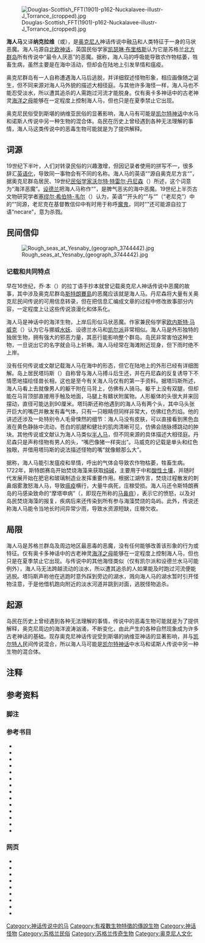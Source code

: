 [[File:Douglas-Scottish_FFT(1901)-p162-Nuckalavee-illustr-J_Torrance_(cropped).jpg|thumb]]

'''海人马'''又译'''纳克拉维'''（{{lang-en|nuckelavee}}或{{lang|en|nuckalavee}}），是[[奥克尼|奥克尼人]]神话传说中融[[马属|马]]和人类特征于一身的马状恶魔。海人马源自[[北欧神话|北欧神话]]，英国民俗学家[[凯瑟琳·玛丽·布里格斯|凯瑟琳·布里格斯]]认为它是苏格兰[[北方群岛|北方群岛]]所有传说中“最令人厌恶”的恶魔{{sfnp|Briggs|2002|p=68}}。据称，海人马的呼吸能导致农作物枯萎，牲畜生病，虽然主要是在海中活动，但却会在陆地上引发旱情和瘟疫。

奥克尼群岛有一人自称遭遇海人马后逃脱，并详细叙述怪物形象，相应画像随之诞生，但不同来源对海人马外貌的描述大相径庭。与其他许多海怪一样，海人马也不能忍受淡水，所以遭其追杀的人需跑过河流才能脱身。仅有奥卡多神话中的古老神灵[[海洋之母|海洋之母]]能够在一定程度上控制海人马，但也只是在夏季禁止它出现。

奥克尼民俗受到斯堪的纳维亚民俗的显著影响，海人马有可能是[[凯尔特神话|凯尔特神话]]中水马和诺斯人传说中另一种生物的混合体。岛民在历史上曾经遇到各种无法理解的事情，海人马这类传说中的恶毒生物可能就是为了提供解释。

== 词源 ==
19世纪下半叶，人们对转录民俗的兴趣激增，但因记录者使用的拼写不一，很多辞汇[[盎格鲁化|英语化]]，导致同一事物会有不同的名称{{sfnp|Monaghan|2009|pp=ix, xi, xv}}。海人马的英语“{{lang|en|nuckelavee}}”源自奥克尼方言“{{lang|en|knoggelvi}}”{{sfn|The Nuckelavee – Devil o' the Sea}}，据奥克尼群岛居民、19世纪[[民俗学|民俗学家]][[沃尔特·特雷尔·丹尼森|沃尔特·特雷尔·丹尼森]]（{{lang|en|Walter Traill Dennison}}）所述，这个词意为“海洋恶魔”{{sfnp|Traill Dennison|1891|p=131}}。[[设德兰|设德兰]]把海人马称作“{{lang|en|mukkelevi}}”，是脾气恶劣的海中恶魔{{sfnp|Marwick|2000|p=23}}。19世纪上半页古文物研究学者[[塞缪尔·希伯特-韦尔|塞缪尔·希伯特-韦尔]]（{{lang|en|Samuel Hibbert-Ware}}）认为，英语“{{lang|en|nuckelavee}}”开头的“{{lang|en|nuck}}”与“{{lang|en|Old Nick}}”（“老尼克”）中的“{{lang|en|Nick}}”同源，老尼克在基督教信仰中有时用于称呼[[魔鬼|魔鬼]]，同时“{{lang|en|nuck}}”还可能源自拉丁语“necare”，意为杀戮{{sfnp|Hibbert|1891|p=233}}。

== 民间信仰 ==
[[File:Rough_seas_at_Yesnaby_(geograph_3744442).jpg|thumb]]

=== 记载和共同特点 ===
早在16世纪，乔·本（{{lang|en|Jo Ben}}）的拉丁语手抄本就曾记载奥克尼人神话传说中恶魔的故事{{refn|group="注"|手抄本《奥克尼的描述》（{{lang|en|''Descriptions of Orkney''}}）以时间顺序详细记载奥克尼群岛传统和发展，但乔·本的具体编纂动机不明。不同来源对他的身份提出不同看法：苏格兰在线教育资源网站“{{lang|en|[[Scran|Scran]]}}”（发音类似“斯克兰”）认为他的真名叫约翰·鲍伦德（{{lang|en|John Ballender}}），获派前去群岛[[测量|测量]]{{sfn|Jo Benn's 1529 Description of North Ronaldsay}}。历史地理学家[[查尔斯·威廉·约翰·威瑟斯|查尔斯·威廉·约翰·威瑟斯]]（{{lang|en|Charles W. J. Withers}}）估计他名叫约翰·本斯顿（{{lang|en|John Benston}}或{{lang|en|John Beinston}}），是当地主教的书记员{{sfnp|Withers|2001|p=48}}。奥克尼历史学家西格德·托里（{{lang|en|Sigurd Towrie}}）猜测他的名字是约翰·贝伦登（{{lang|en|John Bellenden}}）或约翰·巴伦登（{{lang|en|John Ballendon}}），声称“1468年奥克尼群岛移交苏格兰后，（《奥克尼的描述》）是当地现存最古老的记载”{{sfn|Jo Ben's "Descriptions of Orkney"}}。}}，其中涉及奥克尼群岛[[斯特朗賽島|斯特朗賽島]]的恶魔应该就是海人马{{sfn|Jo Ben's 1529 "Descriptions of Orkney"}}。丹尼森将大量有关奥克尼民间传说的可用信息转录，但在把信息汇编成文章的过程中修改故事部分内容，一定程度上让这些传说浪漫化和体系化{{sfn|The Finnfolk}}{{refn|group="注"|丹尼森收集信息的确切时间已不可考，但他的各种稿件都是在1880至1884年间出版{{sfnp|Marwick|2000|p=205}}。}}。

海人马是神话中的海洋生物，上岸后形似马状恶魔{{sfnp|Westwood|Kingshill|2012|p=387}}。作家兼民俗学家[[欧内斯特·马威克|欧内斯特·马威克]]（{{lang|en|Ernest Marwick}}）认为它与挪威[[水妖|水妖]]、设德兰水马和[[凯尔派|凯尔派]]非常相似。海人马是外形独特的独居生物，拥有强大的邪恶力量，其恶行能影响整个群岛。{{sfnp|Marwick|2000|p=23}}岛民非常害怕这种生物，一旦说出它的名字就会马上祈祷{{sfnp|Traill Dennison|1891|p=132}}。海人马经常在海滩附近现身，但下雨时绝不上岸{{sfnp|Marwick|2000|p=22}}。

没有任何传说或文献记载海人马在海中的形态{{sfnp|Traill Dennison|1891|p=131}}，但它在陆地上的外形已经有详细图解{{sfnp|Briggs|2002|p=67}}。岛上居民塔玛斯（{{lang|en|Tammas}}）自称曾与海人马搏斗后生还，并在丹尼森的反复诱导下不情愿地描绘怪兽长相，这也是至今有关海人马仅有的第一手资料{{refn|group="注"|丹尼森在文献中暗示，塔玛斯的说法与[[罗伯特·伯恩斯|罗伯特·伯恩斯]]诗作《[[塔姆·奥山特_(诗歌)|塔姆·奥山特]]》（{{lang|en|''Tam o' Shanter''}}）有一定程度雷同{{sfnp|Douglas|2010|p=125}}。}}。据塔玛斯所述，海人马看上去就像男人的躯干附在马背上，仿佛有人骑马{{sfnp|Traill Dennison|1891|p=131}}。躯干上没有双腿，但却能在马背顶部直接用手触及地面，马腿上有鳍状附属物{{sfnp|Traill Dennison|1891|p=132}}。人形躯体的头很大并来回摆动，直径可能达到90厘米{{sfnp|Marwick|2000|p=22}}。塔玛斯还称他遇到的海人马有两个头{{sfnp|Traill Dennison|1891|p=133}}，其中马头张开巨大的嘴巴并散发有毒气体，只有一只眼睛但同样非常大，仿佛红色烈焰。他的讲述还涉及一处特别令人毛骨悚然的细节：海人马没有皮肤{{sfnp|Westwood|Kingshill|2012|p=388}}，可以直接看到黑色血液在黄色静脉中流动，苍白的肌腱和健壮的肌肉清晰可见，仿佛会随脉搏跳动的肿块。{{sfnp|Traill Dennison|1891|p=132}}其他传说或文献认为海人马类似[[半人马|半人马]]{{sfnp|Mack|Mack|2010|p=57}}，但不同来源的具体描述大相径庭{{sfn|The Nuckelavee – Devil o' the Sea}}。丹尼森只是声称怪物有男人的头，“嘴巴像猪一样突出”{{sfnp|Traill Dennison|1891|p=132}}。马威克的记载是单头和红色独眼，并借用塔玛斯的说法描述怪物的嘴“就像鲸那么大”{{sfnp|Marwick|2000|p=22}}。

据称，海人马能引发瘟疫和旱情，呼出的气体会导致农作物枯萎，牲畜生病{{sfnp|Traill Dennison|1891|p=132}}。1722年，斯特朗赛岛开始焚烧海藻来获取[[碳酸钠|纯碱]]，主要用于中和[[土壤pH值|酸性土壤]]{{sfnp|Marwick|2000|p=23}}{{sfnp|Traill Dennison|1891|p=132}}，并随时代发展开始在肥皂和玻璃制造业发挥重要作用。根据江湖传言，焚烧过程散发的刺鼻烟雾激怒海人马{{sfnp|Marwick|2000|p=23}}，导致[[瘟疫|瘟疫]]横行，大量牛病死，庄稼受损{{sfn|The kelp industry}}{{sfn|Whale oil uses}}。海人马还令斯特朗赛岛的马感染致命的“摩塔申病”（{{lang|en|mortasheen}}，即现在所称的[[马鼻疽|马鼻疽]]{{sfn|mortercheyn}}），表示它的愤怒，以及对岛民焚烧海藻的报复，疾病后来还传染到所有参与海藻焚烧的岛屿{{sfnp|Marwick|2000|p=23}}{{sfnp|Fenton|1997|p=61}}。此外，传说还称海人马能令当地长时间异常少雨，导致水资源短缺，庄稼欠收{{sfnp|Marwick|2000|p=23}}。

== 局限 ==
海人马是苏格兰群岛及周边地区最恶毒的恶魔，没有任何能够改善该形象的行为或特征{{sfnp|Briggs|2002|p=68}}。仅有奥卡多神话中的古老神灵[[海洋之母|海洋之母]]能够在一定程度上控制海人马，但也只是在夏季禁止它出现{{sfnp|Bane|2013|p=252}}。与传说中的其他海怪类似（仅有凯尔派和设德兰水马可能例外），海人马无法跨越流动的淡水{{sfnp|Westwood|Kingshill|2012|p=388}}，所以遭其追杀的人如果能及时跑过河流便能逃脱{{sfnp|Briggs|2002|p=53}}。塔玛斯声称他在逃跑时意外踩到旁边的湖水，溅向海人马的湖水暂时引开怪物注意，于是他借机跑向附近的淡水河道并跳到对面，逃脱怪物追杀{{sfnp|Traill Dennison|1891|p=133}}。

== 起源 ==
岛民在历史上曾经遇到各种无法理解的事情，传说中的恶毒生物可能就是为了提供解释，奥克尼周边的海洋波涛汹涌，不断变化，由此产生的各种自然现象成为许多古老神话的基础{{sfnp|Traill Dennison|1890|p=70}}{{sfn|The Sea in Orkney Folklore}}{{sfnp|Marwick|2000|p=19}}{{sfnp|Westwood|Kingshill|2012|p=ix}}。现存奥克尼神话传说受到斯堪的纳维亚神话的显著影响，并与[[凯尔特人|凯尔特人]]民间传说混合{{sfnp|Muir|2014|p=10}}，所以海人马可能是[[凯尔特神话|凯尔特神话]]中水马和诺斯人传说中另一种生物的混合体{{sfn|The Nuckelavee – Devil o' the Sea}}。

== 注释 ==
{{portal|神话}}
{{reflist|group="注"}}

== 参考资料 ==

=== 脚注 ===
{{reflist|25em}}

=== 参考书目 ===
{{refbegin}}
* {{cite book | last = Bane | first = Theresa | title = Encyclopedia of Fairies in World Folklore and Mythology | url = https://books.google.com.tw/books?id=nSuXAAAAQBAJ&pg=PT623&redir_esc=y#v=onepage&q&f=false | year = 2013 | publisher = McFarland | isbn = 978-1-4766-1242-3 | accessdate = 2020-07-05 | ref = harv | archive-date = 2021-02-13 | archive-url = https://web.archive.org/web/20210213132833/https://books.google.com.tw/books?id=nSuXAAAAQBAJ&pg=PT623&redir_esc=y#v=onepage&q&f=false | dead-url = no }}
* {{cite book | last = Briggs | first = Katharine Mary | title = The Fairies in Tradition and Literature | accessdate = 2020-07-05 | ref = harv | url = https://books.google.com.tw/books?id=si_cXO1yJNwC&redir_esc=y | year = 2002 | origyear = 1967 | publisher = Psychology Press | isbn = 978-0-415-28601-5 | archive-date = 2021-02-13 | archive-url = https://web.archive.org/web/20210213132907/https://books.google.com.tw/books?id=si_cXO1yJNwC&redir_esc=y | dead-url = no }}
* {{cite book | last = Douglas | first = George | title = Scottish Fairy and Folk Tales | year = 2010 | origyear = 1901 | publisher = Abela Publishing | isbn = 978-1-907256-93-6 | ref = harv}}
* {{cite book | last = Fenton | first = Alexander | title = The Northern Isles: Orkney and Shetland | accessdate = 2020-07-05 | year = 1997 | publisher = Dundurn | isbn = 978-1-86232-058-1 | ref = harv | url = https://books.google.com.tw/books?id=snsXlPgW7JYC&pg=PA663&redir_esc=y#v=onepage&q&f=false | archive-date = 2021-02-13 | archive-url = https://web.archive.org/web/20210213132843/https://books.google.com.tw/books?id=snsXlPgW7JYC&pg=PA663&redir_esc=y#v=onepage&q&f=false | dead-url = no }}
* {{cite book | last = Hibbert | first = Samuel | title = A description of the Shetland Islands | year = 1891 | origyear = 1822 | publisher = T and J Manson | url = https://archive.org/stream/descriptionofshe00hibbuoft#page/233/mode/1up | ref = harv | accessdate = 2020-07-05}}
* {{cite book | last1 = Mack | first1 = Carol K. | last2 = Mack | first2 = Dinah | title = A Field Guide to Demons, Fairies, Fallen Angels and Other Subversive Spirits | isbn = 1-84668-416-1 | accessdate = 2020-07-05 | url = https://books.google.com.tw/books?id=AhsbQyCQSyQC&redir_esc=y | year = 2010 | publisher = Profile Books | archive-date = 2021-02-13 | archive-url = https://web.archive.org/web/20210213132847/https://books.google.com.tw/books?id=AhsbQyCQSyQC&redir_esc=y | dead-url = no }}
*{{cite book | last = Marwick | first = Ernest W. | title = The Folklore of Orkney and Shetland | year = 2000 | origyear = 1975 | publisher = Birlinn | isbn = 978-1-84158-048-7 | ref = harv}}
* {{cite book | last = Monaghan | first = Patricia | year = 2009 | isbn = 978-1-4381-1037-0 | accessdate = 2020-07-05 | url = https://books.google.com.tw/books?id=nd9R6GQBB_0C&redir_esc=y | title = The Encyclopedia of Celtic Mythology and Folklore | publisher = Infobase Publishing | ref = harv | archive-date = 2021-02-13 | archive-url = https://web.archive.org/web/20210213132936/https://books.google.com.tw/books?id=nd9R6GQBB_0C&redir_esc=y | dead-url = no }}
* {{cite book | last = Muir | first = Tom | title = Orkney Folk Tales | isbn = 978-0-7509-5533-1 | accessdate = 2020-07-05 | url = https://books.google.com.tw/books?id=_Qw7AwAAQBAJ&pg=PT178&redir_esc=y | year = 2014 | publisher = History Press | ref = harv | archive-date = 2021-02-13 | archive-url = https://web.archive.org/web/20210213132857/https://books.google.com.tw/books?id=_Qw7AwAAQBAJ&pg=PT178&redir_esc=y | dead-url = no }}
* {{cite book | last = Traill Dennison | first = Walter | title = Orkney Folklore, Sea Myths | journal = The Scottish Antiquary, or, Northern Notes and Queries | year = 1890 | volume = 5 | issue = 18 | publisher = Edinburgh University Press | pages = 68–71 | jstor = 25516326 | ref = harv}}
* {{cite book | last = Traill Dennison | first = Walter | title = Orkney Folklore, Sea Myths | journal = The Scottish Antiquary, or, Northern Notes and Queries | year = 1891 | volume = 5 | issue = 19 | publisher = Edinburgh University Press | pages = 130–133 | jstor = 25516359 | ref = harv}}
* {{cite book | last = Traill Dennison | first = Walter | title = Orkney Folklore, Sea Myths | journal = The Scottish Antiquary, or, Northern Notes and Queries | year = 1891a | volume = 5 | issue = 20 | pages = 167–171 | jstor = 25516381 | ref = harv}}
* {{cite book | last1 = Westwood | first1 = Jennifer | last2 = Kingshill | first2 = Sophia | title = The Lore of Scotland: A Guide to Scottish Legends | url = https://books.google.com.tw/books?id=1-ORpjD6XEcC&redir_esc=y | year = 2012 | publisher = Random House | isbn = 978-1-4090-6171-7 | ref = harv | access-date = 2020-07-11 | archive-date = 2021-02-13 | archive-url = https://web.archive.org/web/20210213132901/https://books.google.com.tw/books?id=1-ORpjD6XEcC&redir_esc=y | dead-url = no }}
* {{cite book | last = Withers | first = Charles W. J. | title = Geography, Science and National Identity: Scotland Since 1520 | url = https://books.google.com.tw/books?id=DGRrF0CV8BYC&pg=PA48&redir_esc=y#v=onepage&q&f=false | year = 2001 | publisher = Cambridge University Press | isbn = 978-0-521-64202-6 | accessdate = 2020-07-05 | ref = harv | archive-date = 2021-02-13 | archive-url = https://web.archive.org/web/20210213132934/https://books.google.com.tw/books?id=DGRrF0CV8BYC&pg=PA48&redir_esc=y#v=onepage&q&f=false | dead-url = no }}
{{refend}}

=== 网页 ===
{{refbegin}}
* {{cite web | url = http://www.orkneyjar.com/folklore/nuckle.htm | title = The Nuckelavee – Devil o' the Sea | publisher = Orkneyjar.com | access-date = 2020-07-05 | archive-url = https://web.archive.org/web/20191220012807/http://www.orkneyjar.com/folklore/nuckle.htm | archive-date = 2019-12-20 | deadurl = no | mode = cs2 | ref = {{sfnRef|The Nuckelavee – Devil o' the Sea}}}}
* {{cite web | title = The Sea in Orkney Folklore | ref = {{sfnRef|The Sea in Orkney Folklore}} | url = http://www.orkneyjar.com/folklore/sea.htm | access-date = 2020-07-11 | publisher = Orkneyjar.com | archive-url = https://web.archive.org/web/20200708021530/http://www.orkneyjar.com/folklore/sea.htm | archive-date = 2020-07-08 | deadurl = no | mode = cs2}}
* {{cite web | archive-url = https://web.archive.org/web/20190813052250/http://www.orkneyjar.com/history/joben/ | deadurl = no | mode = cs2 | url = http://www.orkneyjar.com/history/joben/ | title = Jo Ben's "Descriptions of Orkney" | publisher = Orkneyjar.com | access-date = 2020-07-11 | archive-date = 2019-08-13 | ref = {{sfnRef|Jo Ben's "Descriptions of Orkney"}}}}
* {{cite web | url = https://www.scran.ac.uk/database/record.php?usi=000-000-584-719-C&searchdb=scran | title = Jo Benn's 1529 Description of North Ronaldsay | publisher = Scran | access-date = 2020-07-11 | archive-url = https://web.archive.org/web/20180208004226/http://www.scran.ac.uk/database/record.php?usi=000-000-584-719-C&searchdb=scran | archive-date = 2018-02-08 | deadurl = no | mode = cs2 | ref = {{sfnRef|Jo Benn's 1529 Description of North Ronaldsay}}}}
* {{cite web | deadurl = no | mode = cs2 | title = Jo Ben's 1529 "Descriptions of Orkney" | url = http://www.orkneyjar.com/history/joben/stronsay.htm | publisher = Orkneyjar.com | archive-url = https://web.archive.org/web/20191221040537/http://www.orkneyjar.com/history/joben/stronsay.htm | archive-date = 2019-12-21 | access-date = 2020-07-11 | ref = {{sfnRef|Jo Ben's 1529 "Descriptions of Orkney"}}}}
* {{cite web | title = The Finnfolk | last = Jennings | first = Andrew | publisher = [[高地与群岛大学|University of the Highlands and Islands]] | access-date = 2014-10-23 | url = http://www.uhi.ac.uk/en/research-enterprise/cultural/centre-for-nordic-studies/conferences-seminars/the-finnfolk | archive-url = https://web.archive.org/web/20141023203710/http://www.uhi.ac.uk/en/research-enterprise/cultural/centre-for-nordic-studies/conferences-seminars/the-finnfolk | archive-date = 2014-10-23 | deadurl = yes | mode = cs2 | ref = {{sfnRef|The Finnfolk}}}}
* {{cite web | title = The kelp industry | url = http://www.scapaflow.co/index.php/culture_and_tradition/economy/the_kelp_industry | publisher = Scapa Flow Landscape Partnership Scheme | access-date = 2016-06-05 | archive-url = https://web.archive.org/web/20160605193901/http://www.scapaflow.co/index.php/culture_and_tradition/economy/the_kelp_industry | archive-date = 2016-06-05 | deadurl = yes | mode = cs2 | ref = {{sfnRef|The kelp industry}}}}
* {{cite web | title = Whale oil uses | url = http://www.scran.ac.uk/packs/exhibitions/learning_materials/webs/40/soap.htm | publisher = Scran | access-date = 2020-07-11 | archive-url = https://web.archive.org/web/20191222091045/http://www.scran.ac.uk/packs/exhibitions/learning_materials/webs/40/soap.htm | archive-date = 2019-12-22 | deadurl = no | mode = cs2 | ref = {{sfnRef|Whale oil uses}}}}
* {{cite web | title = mortercheyn | work = Dictionary of the Scots Language | year = 2004 | ref = {{sfnRef|mortercheyn}} | archiveurl = https://web.archive.org/web/20190813052257/https://www.dsl.ac.uk/entry/snd/mortercheyn | deadurl = no | publisher = Scottish Language Dictionaries | access-date = 2020-07-11 | url = https://www.dsl.ac.uk/entry/snd/mortercheyn | archivedate = 2019-08-13}}
{{refend}}

{{Authority control}}
{{蘇格蘭神話生物}}
[[Category:神话传说中的马|Category:神话传说中的马]]
[[Category:有複數生物特徵的傳說生物|Category:有複數生物特徵的傳說生物]]
[[Category:神话怪物|Category:神话怪物]]
[[Category:苏格兰民俗|Category:苏格兰民俗]]
[[Category:苏格兰传奇生物|Category:苏格兰传奇生物]]
[[Category:奥克尼人文化|Category:奥克尼人文化]]
{{Good article}}